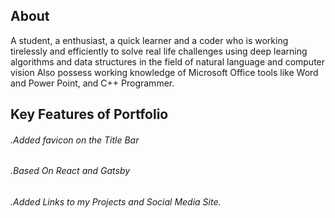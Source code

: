 ## About


A student, a enthusiast, a quick learner and a coder who is working tirelessly and efficiently to solve real life challenges using deep learning algorithms and data structures in the field of natural language and computer vision
Also possess working knowledge of Microsoft Office tools like Word and Power Point,
and C++ Programmer. 







## Key Features of Portfolio
  ###### .Added favicon on the Title Bar
   ###### .Based On React and Gatsby
   ###### .Added Links to my Projects and Social Media Site.
